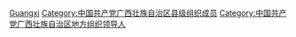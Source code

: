 [[Category:中國共產黨縣級組織領導人|Guangxi]]
[[Category:中国共产党广西壮族自治区县级组织成员|Category:中国共产党广西壮族自治区县级组织成员]]
[[Category:中国共产党广西壮族自治区地方组织领导人|Category:中国共产党广西壮族自治区地方组织领导人]]